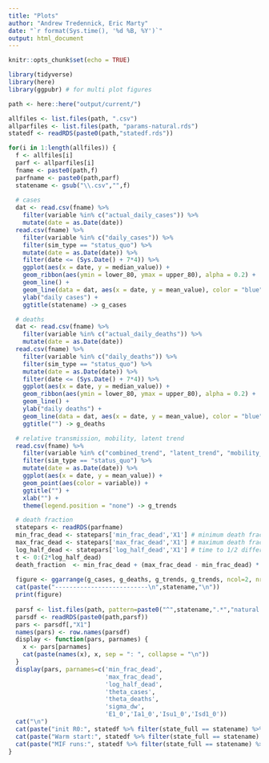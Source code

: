 ```yaml
---
title: "Plots"
author: "Andrew Tredennick, Eric Marty"
date: "`r format(Sys.time(), '%d %B, %Y')`"
output: html_document
---
```


```r
knitr::opts_chunk$set(echo = TRUE)

library(tidyverse)
library(here)
library(ggpubr) # for multi plot figures

path <- here::here("output/current/")

allfiles <- list.files(path, ".csv")
allparfiles <- list.files(path, "params-natural.rds")
statedf <- readRDS(paste0(path,"statedf.rds"))
```

```r
for(i in 1:length(allfiles)) {
  f <- allfiles[i]
  parf <- allparfiles[i]
  fname <- paste0(path,f)
  parfname <- paste0(path,parf)
  statename <- gsub("\\.csv","",f)
  
  # cases
  dat <- read.csv(fname) %>%
    filter(variable %in% c("actual_daily_cases")) %>%
    mutate(date = as.Date(date))
  read.csv(fname) %>%
    filter(variable %in% c("daily_cases")) %>%
    filter(sim_type == "status_quo") %>%
    mutate(date = as.Date(date)) %>%
    filter(date <= (Sys.Date() + 7*4)) %>%
    ggplot(aes(x = date, y = median_value)) +
    geom_ribbon(aes(ymin = lower_80, ymax = upper_80), alpha = 0.2) +
    geom_line() +
    geom_line(data = dat, aes(x = date, y = mean_value), color = "blue") +
    ylab("daily cases") +
    ggtitle(statename) -> g_cases

  # deaths
  dat <- read.csv(fname) %>%
    filter(variable %in% c("actual_daily_deaths")) %>%
    mutate(date = as.Date(date))
  read.csv(fname) %>%
    filter(variable %in% c("daily_deaths")) %>%
    filter(sim_type == "status_quo") %>%
    mutate(date = as.Date(date)) %>%
    filter(date <= (Sys.Date() + 7*4)) %>%
    ggplot(aes(x = date, y = median_value)) +
    geom_ribbon(aes(ymin = lower_80, ymax = upper_80), alpha = 0.2) +
    geom_line() +
    ylab("daily deaths") +
    geom_line(data = dat, aes(x = date, y = mean_value), color = "blue") +
    ggtitle("") -> g_deaths

  # relative transmission, mobility, latent trend
  read.csv(fname) %>%
    filter(variable %in% c("combined_trend", "latent_trend", "mobility_trend")) %>%
    filter(sim_type == "status_quo") %>%
    mutate(date = as.Date(date)) %>%
    ggplot(aes(x = date, y = mean_value)) +
    geom_point(aes(color = variable)) +
    ggtitle("") +
    xlab("") +
    theme(legend.position = "none") -> g_trends

  # death fraction
  statepars <- readRDS(parfname)
  min_frac_dead <- statepars['min_frac_dead','X1'] # minimum death fraction
  max_frac_dead <- statepars['max_frac_dead','X1'] # maximum death fraction
  log_half_dead <- statepars['log_half_dead','X1'] # time to 1/2 difference between min and max
  t <- 0:(2*log_half_dead)
  death_fraction  <- min_frac_dead + (max_frac_dead - min_frac_dead) * (t / (t + log_half_dead))
      
  figure <- ggarrange(g_cases, g_deaths, g_trends, g_trends, ncol=2, nrow = 2, align="hv")
  cat(paste("--------------------------\n",statename,"\n"))
  print(figure)
  
  parsf <- list.files(path, pattern=paste0("^",statename,".*","natural.rds"))
  parsdf <- readRDS(paste0(path,parsf))
  pars <- parsdf[,"X1"]
  names(pars) <- row.names(parsdf)
  display <- function(pars, parnames) {
    x <- pars[parnames]
    cat(paste(names(x), x, sep = ": ", collapse = "\n"))
  }
  display(pars, parnames=c('min_frac_dead',
                           'max_frac_dead',
                           'log_half_dead',
                           'theta_cases',
                           'theta_deaths',
                           'sigma_dw',
                           'E1_0','Ia1_0','Isu1_0','Isd1_0'))
  cat("\n")
  cat(paste("init R0:", statedf %>% filter(state_full == statename) %>% pull(initR0),"\n"))
  cat(paste("Warm start:", statedf %>% filter(state_full == statename) %>% pull(init),"\n"))
  cat(paste("MIF runs:", statedf %>% filter(state_full == statename) %>% pull(mifruns),"\n"))
}


```

